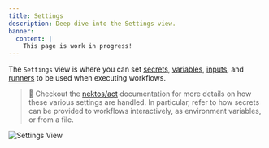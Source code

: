 ```yaml
---
title: Settings
description: Deep dive into the Settings view.
banner:
  content: |
    This page is work in progress!
---
```


The `Settings` view is where you can set [secrets](https://nektosact.com/usage/index.html#secrets), [variables](https://nektosact.com/usage/index.html#vars), [inputs](https://nektosact.com/usage/index.html#pass-inputs-to-manually-triggered-workflows), and [runners](https://nektosact.com/usage/runners.html) to be used when executing workflows.

> 🚨 Checkout the [nektos/act](https://nektosact.com) documentation for more details on how these various settings are handled. In particular, refer to how secrets can be provided to workflows interactively, as environment variables, or from a file.

![Settings View](https://raw.githubusercontent.com/SanjulaGanepola/github-local-actions/main/images/settings-view.png)